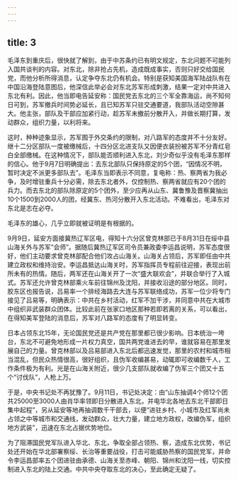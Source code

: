 ```yaml
---
---
---
```

title: 3
---




毛泽东到重庆后，很快就了解到，由于中苏条约已有明文规定，东北问题不可能列入国共谈判的内容。对东北，除非抢占先机，造成既成事实，否则只好交给国民党，而他分析所得消息，认定争夺东北仍有机会。特别是获知美国海军陆战队有在中国沿海登陆意图后，他深信此举必会对东北苏军形成刺激，结果一定对中共进入东北有利。因此，他当即电告延安称：国民党去东北的三个军全靠海运，尚不知何日可到，苏军撤兵时间势必延长，且已知苏军只驻交通要道，我部队活动空隙甚大。他主张，部队及干部应加紧行动，趁苏军未撤前分散开入，并做长期打算，发动群众，组织力量，以利将来。

这时，种种迹象显示，苏军囿于外交条约的限制，对八路军的态度并不十分友好。继十二分区部队一度被缴械后，十四分区北进支队又因便衣装扮被苏军不分青红皂白全部缴械。在这种情况下，部队能否顺利进入东北，刘少奇似乎没有毛泽东那样的信心。他于9月7日明确提出：去东北部队只保持原定的5个团，“因情况不明，暂时决定不派更多部队去”。毛泽东当即表示不同意，复电称：热、察两省为我必争，及时增驻重兵十分必需，除去东北者外，仅控制热、察两省就应有20个团的兵力。而去东北的部队除原定的5个团外，至少应再从山东、冀鲁豫及晋察冀抽出10个1500到2000人的团，经冀东、热河分散开入东北活动。不难看出，毛泽东对东北是志在必夺。

毛泽东的雄心，几乎立即就被证明是有根据的。

9月9日，延安方面接冀热辽军区电，得知十六分区曾克林部已于8月31日在绥中县山海关外与苏军“会师”。据随后冀热辽军区司令员兼政委李运昌说明，苏军态度很好，他们主动要求曾克林部配合他们攻占山海关。山海关占领后，苏军即任由中共建立政权和维持治安。李运昌抵达山海关时，苏军指挥员专程前往迎接，表现出前所未有的热情。随后，两军还在山海关开了一次“盛大联欢会”，并联合举行了入城式。苏军还允许曾克林部乘火车前往锦州及沈阳，并接收沿途的部分地区。同时，胶东区也报告说，吕易率一个排经海路去大连与苏军联络成功，苏军一位少将专门接见了吕易等，明确表示：中共在乡村活动，红军不加干涉，并同意中共在大城市中组织非武装群众团体。比较此前在张家口地区那种若即若离的关系，可以看出，在得知美军登陆的消息后，苏军对八路军的态度有了明显转变。

日本占领东北15年，无论国民党还是共产党在那里都已很少影响。日本统治一垮台，东北不可避免地形成一片权力真空，国共两党谁进去的早，谁就容易在那里发展自己的力量。曾克林部以及吕易部进入东北后都迅速发觉，那里的农村和城市相当混乱，但民众热情很高，很好组织，且伪军收编甚易，动辄即可收编数千人，工作条件极为有利。光是在山海关附近，很少几支部队就收编了伪军三个团又十五个“讨伐队”，人枪上万。

于是，中央书记处不再犹豫了。9月11日，书记处决定：由“山东抽调4个师12个团共25000至3000人由肖华率领即日分散进入东北，并电华北各地去东北干部即日集中起程”，另从延安等地再抽调数千干部去，以便“进驻乡村、小城市及红军尚未占领之中等城市和交通线，发动群众，壮大力量，建立地方政权，改编伪军，组织地方武装”，迅速在东北占据优势地位。

为了阻滞国民党军队进入华北、东北，争取全部占领热、察，造成东北优势，书记处还开始在华北部署察绥、长治等重要战役，打击可能威胁热察的国民党军，并命令李运昌部率五个团进驻由承德、山海关至赤峰、朝阳、锦州和沈阳一线，切实控制进入东北的陆上交通。中共中央夺取东北的决心，至此确定无疑了。